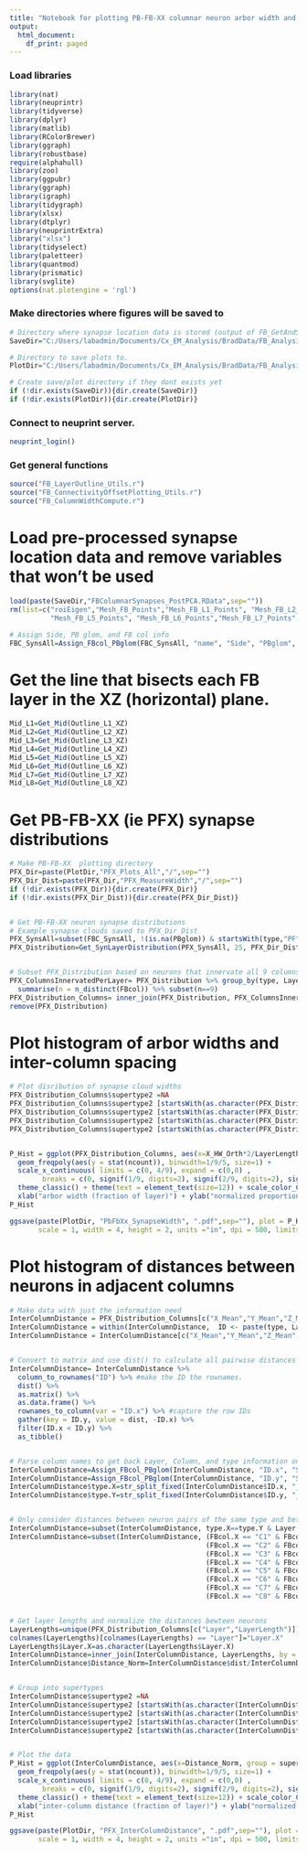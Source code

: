 ```yaml
---
title: "Notebook for plotting PB-FB-XX columnar neuron arbor width and inter-column distance"
output:
  html_document:
    df_print: paged
---
```


### Load libraries
```r
library(nat)
library(neuprintr)
library(tidyverse)
library(dplyr)
library(matlib)
library(RColorBrewer)
library(ggraph)
library(robustbase)
require(alphahull)
library(zoo)
library(ggpubr)
library(ggraph)
library(igraph)
library(tidygraph)
library(xlsx)
library(dtplyr)
library(neuprintrExtra)
library("xlsx")
library(tidyselect)
library(paletteer)
library(quantmod)
library(prismatic)
library(svglite)
options(nat.plotengine = 'rgl')
```

### Make directories where figures will be saved to
```r

# Directory where synapse location data is stored (output of FB_GetAndSave_Synapses.Rmd)
SaveDir="C:/Users/labadmin/Documents/Cx_EM_Analysis/BradData/FB_Analysis/"

# Directory to save plots to.
PlotDir="C:/Users/labadmin/Documents/Cx_EM_Analysis/BradData/FB_Analysis/Figure_ColumnWidth/"

# Create save/plot directory if they dont exists yet
if (!dir.exists(SaveDir)){dir.create(SaveDir)}
if (!dir.exists(PlotDir)){dir.create(PlotDir)}

```

### Connect to neuprint server.
```r
neuprint_login()
```

### Get general functions
```r

source("FB_LayerOutline_Utils.r")
source("FB_ConnectivityOffsetPlotting_Utils.r")
source("FB_ColumnWidthCompute.r")

```

# Load pre-processed synapse location data and remove variables that won't be used
```r

load(paste(SaveDir,"FBColumnarSynapses_PostPCA.RData",sep=""))
rm(list=c("roiEigen","Mesh_FB_Points","Mesh_FB_L1_Points", "Mesh_FB_L2_Points","Mesh_FB_L3_Points", "Mesh_FB_L4_Points",
          "Mesh_FB_L5_Points", "Mesh_FB_L6_Points","Mesh_FB_L7_Points", "Mesh_FB_L8_Points", "Mesh_FB_L9_Points","origin"))

# Assign Side, PB glom, and FB col info
FBC_SynsAll=Assign_FBcol_PBglom(FBC_SynsAll, "name", "Side", "PBglom", "FBcol")

```

# Get the line that bisects each FB layer in the XZ (horizontal) plane.
```r

Mid_L1=Get_Mid(Outline_L1_XZ)
Mid_L2=Get_Mid(Outline_L2_XZ)
Mid_L3=Get_Mid(Outline_L3_XZ)
Mid_L4=Get_Mid(Outline_L4_XZ)
Mid_L5=Get_Mid(Outline_L5_XZ)
Mid_L6=Get_Mid(Outline_L6_XZ)
Mid_L7=Get_Mid(Outline_L7_XZ)
Mid_L8=Get_Mid(Outline_L8_XZ)

```

# Get PB-FB-XX (ie PFX) synapse distributions
```r

# Make PB-FB-XX  plotting directory
PFX_Dir=paste(PlotDir,"PFX_Plots_All","/",sep="")
PFX_Dir_Dist=paste(PFX_Dir,"PFX_MeasureWidth","/",sep="")
if (!dir.exists(PFX_Dir)){dir.create(PFX_Dir)}
if (!dir.exists(PFX_Dir_Dist)){dir.create(PFX_Dir_Dist)}


# Get PB-FB-XX neuron synapse distributions 
# Example synapse clouds saved to PFX_Dir_Dist
PFX_SynsAll=subset(FBC_SynsAll, !(is.na(PBglom)) & startsWith(type,"PF"))
PFX_Distribution=Get_SynLayerDistribution(PFX_SynsAll, 25, PFX_Dir_Dist) # 25 is good here, as some types have low synapse counts


# Subset PFX_Distribution based on neurons that innervate all 9 columns of a layer
PFX_ColumnsInnervatedPerLayer= PFX_Distribution %>% group_by(type, Layer) %>%  
  summarise(n = n_distinct(FBcol)) %>% subset(n==9)
PFX_Distribution_Columns= inner_join(PFX_Distribution, PFX_ColumnsInnervatedPerLayer, by = c("type","Layer"))
remove(PFX_Distribution)

```


# Plot histogram of arbor widths and inter-column spacing
```r

# Plot disribution of synapse cloud widths
PFX_Distribution_Columns$supertype2 =NA
PFX_Distribution_Columns$supertype2 [startsWith(as.character(PFX_Distribution_Columns$type),"PFN")]="PFN"
PFX_Distribution_Columns$supertype2 [startsWith(as.character(PFX_Distribution_Columns$type),"PFG")]="PFGs"
PFX_Distribution_Columns$supertype2 [startsWith(as.character(PFX_Distribution_Columns$type),"PFR")]="PFR"
PFX_Distribution_Columns$supertype2 [startsWith(as.character(PFX_Distribution_Columns$type),"PFL")]="PFL"


P_Hist = ggplot(PFX_Distribution_Columns, aes(x=X_HW_Orth*2/LayerLength, group = supertype2 , color = supertype2 )) + 
  geom_freqpoly(aes(y = stat(ncount)), binwidth=1/9/5, size=1) +
  scale_x_continuous( limits = c(0, 4/9), expand = c(0,0) , 
        breaks = c(0, signif(1/9, digits=2), signif(2/9, digits=2), signif(3/9, digits=2), signif(4/9, digits=2))) +
  theme_classic() + theme(text = element_text(size=12)) + scale_color_CX_supertype() +
  xlab("arbor width (fraction of layer)") + ylab("normalized proportion")
P_Hist

ggsave(paste(PlotDir, "PbFbXx_SynapseWidth", ".pdf",sep=""), plot = P_Hist, device='pdf',
       scale = 1, width = 4, height = 2, units ="in", dpi = 500, limitsize = TRUE,  bg = "transparent")

```

# Plot histogram of distances between neurons in adjacent columns
```r

# Make data with just the information need
InterColumnDistance = PFX_Distribution_Columns[c("X_Mean","Y_Mean","Z_Mean","type","Layer","FBcol","Side","bodyid")]
InterColumnDistance = within(InterColumnDistance,  ID <- paste(type, Layer, FBcol,Side,bodyid,sep="_"))
InterColumnDistance = InterColumnDistance[c("X_Mean","Y_Mean","Z_Mean","ID")]


# Convert to matrix and use dist() to calculate all pairwise distances
InterColumnDistance= InterColumnDistance %>% 
  column_to_rownames("ID") %>% #make the ID the rownames. 
  dist() %>% 
  as.matrix() %>% 
  as.data.frame() %>% 
  rownames_to_column(var = "ID.x") %>% #capture the row IDs
  gather(key = ID.y, value = dist, -ID.x) %>% 
  filter(ID.x < ID.y) %>% 
  as_tibble()


# Parse column names to get back Layer, Column, and type information on the neuron pairs
InterColumnDistance=Assign_FBcol_PBglom(InterColumnDistance, "ID.x", "Side.X", "Layer.X", "FBcol.X")
InterColumnDistance=Assign_FBcol_PBglom(InterColumnDistance, "ID.y", "Side.Y", "Layer.Y", "FBcol.Y")
InterColumnDistance$type.X=str_split_fixed(InterColumnDistance$ID.x, "_", Inf)[,1]
InterColumnDistance$type.Y=str_split_fixed(InterColumnDistance$ID.y, "_", Inf)[,1]


# Only consider distances between neuron pairs of the same type and between adjacent columns
InterColumnDistance=subset(InterColumnDistance, type.X==type.Y & Layer.X == Layer.Y)
InterColumnDistance=subset(InterColumnDistance, (FBcol.X == "C1" & FBcol.Y == "C2") | 
                                                (FBcol.X == "C2" & FBcol.Y == "C3") |
                                                (FBcol.X == "C3" & FBcol.Y == "C4") |
                                                (FBcol.X == "C4" & FBcol.Y == "C5") |
                                                (FBcol.X == "C5" & FBcol.Y == "C6") |
                                                (FBcol.X == "C6" & FBcol.Y == "C7") |
                                                (FBcol.X == "C7" & FBcol.Y == "C8") |
                                                (FBcol.X == "C8" & FBcol.Y == "C9") )


# Get layer lengths and normalize the distances bewteen neurons
LayerLengths=unique(PFX_Distribution_Columns[c("Layer","LayerLength")])
colnames(LayerLengths)[colnames(LayerLengths) == "Layer"]="Layer.X"
LayerLengths$Layer.X=as.character(LayerLengths$Layer.X)
InterColumnDistance=inner_join(InterColumnDistance, LayerLengths, by = "Layer.X")
InterColumnDistance$Distance_Norm=InterColumnDistance$dist/InterColumnDistance$LayerLength


# Group into supertypes
InterColumnDistance$supertype2 =NA
InterColumnDistance$supertype2 [startsWith(as.character(InterColumnDistance$type.X),"PFN")]="PFN"
InterColumnDistance$supertype2 [startsWith(as.character(InterColumnDistance$type.X),"PFG")]="PFGs"
InterColumnDistance$supertype2 [startsWith(as.character(InterColumnDistance$type.X),"PFR")]="PFR"
InterColumnDistance$supertype2 [startsWith(as.character(InterColumnDistance$type.X),"PFL")]="PFL"


# Plot the data
P_Hist = ggplot(InterColumnDistance, aes(x=Distance_Norm, group = supertype2 , color = supertype2 )) + 
  geom_freqpoly(aes(y = stat(ncount)), binwidth=1/9/5, size=1) +
  scale_x_continuous( limits = c(0, 4/9), expand = c(0,0) , 
        breaks = c(0, signif(1/9, digits=2), signif(2/9, digits=2), signif(3/9, digits=2), signif(4/9, digits=2))) +
  theme_classic() + theme(text = element_text(size=12)) + scale_color_CX_supertype() +
  xlab("inter-column distance (fraction of layer)") + ylab("normalized proportion")
P_Hist

ggsave(paste(PlotDir, "PFX_InterColumnDistance", ".pdf",sep=""), plot = P_Hist, device='pdf',
       scale = 1, width = 4, height = 2, units ="in", dpi = 500, limitsize = TRUE,  bg = "transparent")

```

